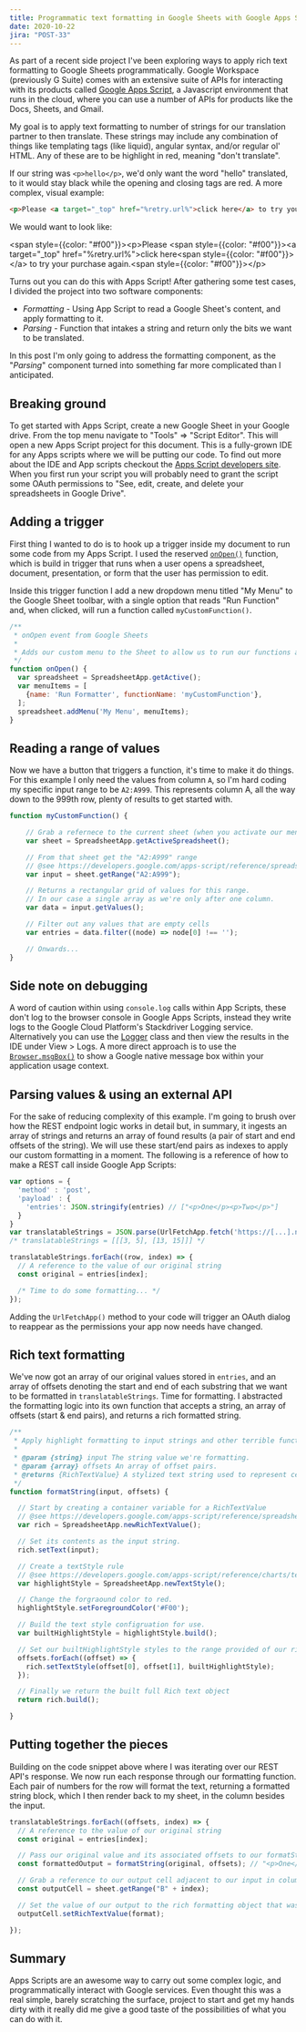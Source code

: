 ```yaml
---
title: Programmatic text formatting in Google Sheets with Google Apps Script
date: 2020-10-22
jira: "POST-33"
---
```


As part of a recent side project I've been exploring ways to apply rich text formatting to Google Sheets programmatically. Google Workspace (previously G Suite) comes with an extensive suite of APIs for interacting with its products called [Google Apps Script](https://developers.google.com/apps-script), a Javascript environment that runs in the cloud, where you can use a number of APIs for products like the Docs, Sheets, and Gmail.

My goal is to apply text formatting to number of strings for our translation partner to then translate. These strings may include any combination of things like templating tags (like liquid), angular syntax, and/or regular ol' HTML. Any of these are to be highlight in red, meaning "don't translate".

If our string was `<p>hello</p>`, we'd only want the word "hello" translated, to it would stay black while the opening and closing tags are red. A more complex, visual example:

```html
<p>Please <a target="_top" href="%retry.url%">click here</a> to try your purchase again.</p>
```

We would want to look like:

<span style={{color: "#f00"}}>&lt;p&gt;</span>Please <span style={{color: "#f00"}}>&lt;a target="_top" href="%retry.url%"&gt;</span>click here<span style={{color: "#f00"}}>&lt;/a&gt;</span> to try your purchase again.<span style={{color: "#f00"}}>&lt;/p&gt;</span>

Turns out you can do this with Apps Script! After gathering some test cases, I divided the project into two software components:

- *Formatting* - Using App Script to read a Google Sheet's content, and apply formatting to it.
- *Parsing* - Function that intakes a string and return only the bits we want to be translated.

In this post I'm only going to address the formatting component, as the "*Parsing*" component turned into something far more complicated than I anticipated.

## Breaking ground

To get started with Apps Script, create a new Google Sheet in your Google drive. From the top menu navigate to "Tools" => "Script Editor". This will open a new Apps Script project for this document. This is a fully-grown IDE for any Apps scripts where we will be putting our code. To find out more about the IDE and App scripts checkout the [Apps Script developers site](https://developers.google.com/apps-script). When you first run your script you will probably need to grant the script some OAuth permissions to "See, edit, create, and delete your spreadsheets in Google Drive".

## Adding a trigger

First thing I wanted to do is to hook up a trigger inside my document to run some code from my Apps Script. I used the reserved [`onOpen()`](https://developers.google.com/apps-script/guides/triggers/#onopene) function, which is build in trigger that runs when a user opens a spreadsheet, document, presentation, or form that the user has permission to edit.

Inside this trigger function I add a new dropdown menu titled "My Menu" to the Google Sheet toolbar, with a single option that reads "Run Function" and, when clicked, will run a function called `myCustomFunction()`.

```js
/**
 * onOpen event from Google Sheets
 *
 * Adds our custom menu to the Sheet to allow us to run our functions at will.
 */
function onOpen() {
  var spreadsheet = SpreadsheetApp.getActive();
  var menuItems = [
    {name: 'Run Formatter', functionName: 'myCustomFunction'},
  ];
  spreadsheet.addMenu('My Menu', menuItems);
}
```

## Reading a range of values

Now we have a button that triggers a function, it's time to make it do things. For this example I only need the values from column `A`, so I'm hard coding my specific input range to be `A2:A999`. This represents column A, all the way down to the 999th row, plenty of results to get started with.

```js
function myCustomFunction() {

    // Grab a refernece to the current sheet (when you activate our menu button from `onOpen()`
    var sheet = SpreadsheetApp.getActiveSpreadsheet();

    // From that sheet get the "A2:A999" range
    // @see https://developers.google.com/apps-script/reference/spreadsheet/range
    var input = sheet.getRange("A2:A999");

    // Returns a rectangular grid of values for this range.
    // In our case a single array as we're only after one column.
    var data = input.getValues();

    // Filter out any values that are empty cells
    var entries = data.filter((node) => node[0] !== '');

    // Onwards...
}
```

## Side note on debugging

A word of caution within using `console.log` calls within App Scripts, these don't log to the browser console in Google Apps Scripts, instead they write logs to the Google Cloud Platform's Stackdriver Logging service. Alternatively you can use the [Logger](https://developers.google.com/apps-script/class_logger) class and then view the results in the IDE under View > Logs. A more direct approach is to use the [`Browser.msgBox()`](https://developers.google.com/apps-script/reference/base/browser#msgBox(String,ButtonSet)) to show a Google native message box within your application usage context.

## Parsing values & using an external API

For the sake of reducing complexity of this example. I'm going to brush over how the REST endpoint logic works in detail but, in summary, it ingests an array of strings and returns an array of found results (a pair of start and end offsets of the string).
We will use these start/end pairs as indexes to apply our custom formatting in a moment. The following is a reference of how to make a REST call inside Google App Scripts:

```js
var options = {
  'method' : 'post',
  'payload' : {
    'entries': JSON.stringify(entries) // ["<p>One</p><p>Two</p>"]
  }
}
var translatableStrings = JSON.parse(UrlFetchApp.fetch('https://[...].ngrok.io/parse', options));
/* translatableStrings = [[[3, 5], [13, 15]]] */

translatableStrings.forEach((row, index) => {
  // A reference to the value of our original string
  const original = entries[index];

  /* Time to do some formatting... */
});
```

Adding the `UrlFetchApp()` method to your code will trigger an OAuth dialog to reappear as the permissions your app now needs have changed.

## Rich text formatting

We've now got an array of our original values stored in `entries`, and an array of offsets denoting the start and end of each substring that we want to be formatted in `translatableStrings`. Time for formatting. I abstracted the formatting logic into its own function that accepts a string, an array of offsets (start & end pairs), and returns a rich formatted string.

```js
/**
 * Apply highlight formatting to input strings and other terrible function comments
 *
 * @param {string} input The string value we're formatting.
 * @param {array} offsets An array of offset pairs.
 * @returns {RichTextValue} A stylized text string used to represent cell text.
 */
function formatString(input, offsets) {

  // Start by creating a container variable for a RichTextValue
  // @see https://developers.google.com/apps-script/reference/spreadsheet/rich-text-value
  var rich = SpreadsheetApp.newRichTextValue();

  // Set its contents as the input string.
  rich.setText(input);

  // Create a textStyle rule
  // @see https://developers.google.com/apps-script/reference/charts/text-style
  var highlightStyle = SpreadsheetApp.newTextStyle();

  // Change the forgraound color to red.
  highlightStyle.setForegroundColor('#F00');

  // Build the text style configruation for use.
  var builtHighlightStyle = highlightStyle.build();

  // Set our builtHighlightStyle styles to the range provided of our rich text string.
  offsets.forEach((offset) => {
    rich.setTextStyle(offset[0], offset[1], builtHighlightStyle);
  });

  // Finally we return the built full Rich text object
  return rich.build();

}
```

## Putting together the pieces

Building on the code snippet above where I was iterating over our REST API's response. We now run each response through our formatting function. Each pair of numbers for the row will format the text, returning a formatted string block, which I then render back to my sheet, in the column besides the input.

```javascript
translatableStrings.forEach((offsets, index) => {
  // A reference to the value of our original string
  const original = entries[index];

  // Pass our original value and its associated offsets to our formatString function
  const formattedOutput = formatString(original, offsets); // "<p>One</p><p>Two</p>", [[[3, 5], [13, 15]]]

  // Grab a reference to our output cell adjacent to our input in column A.
  const outputCell = sheet.getRange("B" + index);

  // Set the value of our output to the rich formatting object that was returned from `formatString`
  outputCell.setRichTextValue(format);

});
```

## Summary

Apps Scripts are an awesome way to carry out some complex logic, and programmatically interact with Google services. Even thought this was a real simple, barely scratching the surface, project to start and get my hands dirty with it really did me give a good taste of the possibilities of what you can do with it.
